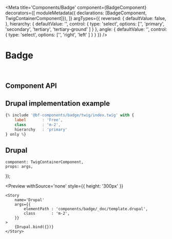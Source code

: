 


<Meta 
    title='Components/Badge' 
    component={BadgeComponent}
    decorators={[
        moduleMetadata({ declarations: [BadgeComponent, TwigContainerComponent]}),
    ]}
    argTypes={{
        reversed: {
            defaultValue: false,
        },
        hierarchy: {
            defaultValue: '',
            control: {
                type: 'select',
                options: ['', 'primary', 'secondary', 'tertiary', 'tertiary-ground' ]
            }
        },
        angle: {
            defaultValue: '',
            control: {
                type: 'select',
                options: ['', 'right', 'left' ]
            }
        }
    }}
/>


# Badge

<br/>



## Component API

<Props of={BadgeComponent} />



## Drupal implementation example

```jsx
{% include '@bf-components/badge/twig/index.twig' with {
    label       : 'Free',
    class       : 'm-2',
    hierarchy   : 'primary'
} only %}
```



## Drupal

    component: TwigContainerComponent,
    props: args,
});

<Preview
    withSource='none'
    style={{ height: '300px' }}
>
    <Story 
        name='Drupal'
        args={{ 
            elementPath : 'components/badge/_doc/template.drupal',
            class       : 'm-2',
        }}
    >
        {Drupal.bind({})}
    </Story>
</Preview>
